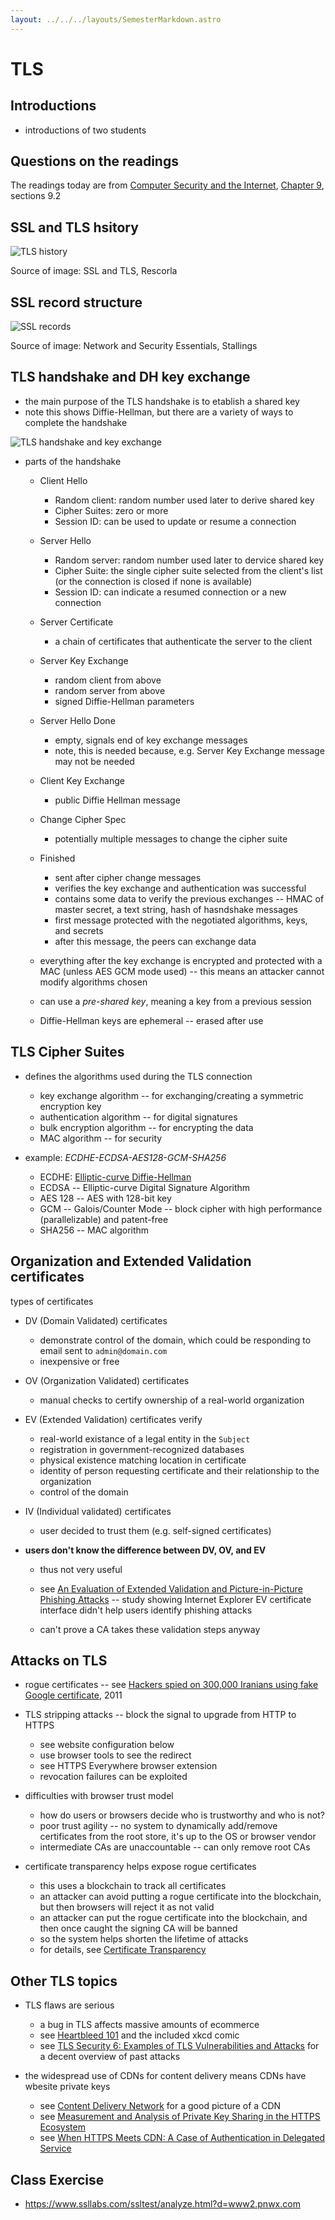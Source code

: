 ```yaml
---
layout: ../../../layouts/SemesterMarkdown.astro
---
```


# TLS

## Introductions

- introductions of two students

## Questions on the readings

The readings today are from
[Computer Security and the Internet](https://people.scs.carleton.ca/~paulv/toolsjewels.html),
[Chapter 9](https://people.scs.carleton.ca/~paulv/toolsjewels/TJrev1/ch9-rev1.pdf),
sections 9.2

## SSL and TLS hsitory

![TLS history](/images/notes/tls-history.png)

Source of image: SSL and TLS, Rescorla

## SSL record structure

![SSL records](/images/notes/SSL-records.png)

Source of image: Network and Security Essentials, Stallings

## TLS handshake and DH key exchange

- the main purpose of the TLS handshake is to etablish a shared key
- note this shows Diffie-Hellman, but there are a variety of ways to complete
  the handshake

![TLS handshake and key exchange](/images/notes/tls-handshake-dh.png)

- parts of the handshake

  - Client Hello
    - Random client: random number used later to derive shared key
    - Cipher Suites: zero or more
    - Session ID: can be used to update or resume a connection
  - Server Hello
    - Random server: random number used later to dervice shared key
    - Cipher Suite: the single cipher suite selected from the client's list (or
      the connection is closed if none is available)
    - Session ID: can indicate a resumed connection or a new connection
  - Server Certificate
    - a chain of certificates that authenticate the server to the client
  - Server Key Exchange
    - random client from above
    - random server from above
    - signed Diffie-Hellman parameters
  - Server Hello Done
    - empty, signals end of key exchange messages
    - note, this is needed because, e.g. Server Key Exchange message may not be
      needed
  - Client Key Exchange
    - public Diffie Hellman message
  - Change Cipher Spec
    - potentially multiple messages to change the cipher suite
  - Finished

    - sent after cipher change messages
    - verifies the key exchange and authentication was successful
    - contains some data to verify the previous exchanges -- HMAC of master
      secret, a text string, hash of hasndshake messages
    - first message protected with the negotiated algorithms, keys, and secrets
    - after this message, the peers can exchange data

  - everything after the key exchange is encrypted and protected with a MAC
    (unless AES GCM mode used) -- this means an attacker cannot modify
    algorithms chosen
  - can use a _pre-shared key_, meaning a key from a previous session
  - Diffie-Hellman keys are ephemeral -- erased after use

## TLS Cipher Suites

- defines the algorithms used during the TLS connection

  - key exchange algorithm -- for exchanging/creating a symmetric encryption key
  - authentication algorithm -- for digital signatures
  - bulk encryption algorithm -- for encrypting the data
  - MAC algorithm -- for security

- example: _ECDHE-ECDSA-AES128-GCM-SHA256_

  - ECDHE:
    [Elliptic-curve Diffie-Hellman](https://en.wikipedia.org/wiki/Elliptic-curve_Diffie–Hellman)
  - ECDSA -- Elliptic-curve Digital Signature Algorithm
  - AES 128 -- AES with 128-bit key
  - GCM -- Galois/Counter Mode -- block cipher with high performance
    (parallelizable) and patent-free
  - SHA256 -- MAC algorithm

## Organization and Extended Validation certificates

types of certificates

- DV (Domain Validated) certificates
  - demonstrate control of the domain, which could be responding to email sent
    to `admin@domain.com`
  - inexpensive or free
- OV (Organization Validated) certificates
  - manual checks to certify ownership of a real-world organization
- EV (Extended Validation) certificates verify
  - real-world existance of a legal entity in the `Subject`
  - registration in government-recognized databases
  - physical existence matching location in certificate
  - identity of person requesting certificate and their relationship to the
    organization
  - control of the domain
- IV (Individual validated) certificates

  - user decided to trust them (e.g. self-signed certificates)

- **users don't know the difference between DV, OV, and EV**

  - thus not very useful

  - see
    [An Evaluation of Extended Validation and Picture-in-Picture Phishing Attacks](https://www.adambarth.com/papers/2007/jackson-simon-tan-barth.pdf)
    -- study showing Internet Explorer EV certificate interface didn't help
    users identify phishing attacks
  - can't prove a CA takes these validation steps anyway

## Attacks on TLS

- rogue certificates -- see
  [Hackers spied on 300,000 Iranians using fake Google certificate](https://www.computerworld.com/article/2510951/hackers-spied-on-300-000-iranians-using-fake-google-certificate.html),
  2011

- TLS stripping attacks -- block the signal to upgrade from HTTP to HTTPS

  - see website configuration below
  - use browser tools to see the redirect
  - see HTTPS Everywhere browser extension
  - revocation failures can be exploited

- difficulties with browser trust model

  - how do users or browsers decide who is trustworthy and who is not?
  - poor trust agility -- no system to dynamically add/remove certificates from
    the root store, it's up to the OS or browser vendor
  - intermediate CAs are unaccountable -- can only remove root CAs

- certificate transparency helps expose rogue certificates

  - this uses a blockchain to track all certificates
  - an attacker can avoid putting a rogue certificate into the blockchain, but
    then browsers will reject it as not valid
  - an attacker can put the rogue certificate into the blockchain, and then once
    caught the signing CA will be banned
  - so the system helps shorten the lifetime of attacks
  - for details, see
    [Certificate Transparency](https://dl.acm.org/doi/pdf/10.1145/2659897)

## Other TLS topics

- TLS flaws are serious

  - a bug in TLS affects massive amounts of ecommerce
  - see
    [Heartbleed 101](https://ieeexplore.ieee.org/stamp/stamp.jsp?arnumber=6876249)
    and the included xkcd comic
  - see
    [TLS Security 6: Examples of TLS Vulnerabilities and Attacks](https://www.acunetix.com/blog/articles/tls-vulnerabilities-attacks-final-part/)
    for a decent overview of past attacks

- the widespread use of CDNs for content delivery means CDNs have wbesite
  private keys
  - see
    [Content Delivery Network](https://learn.microsoft.com/en-us/power-pages/configure/configure-cdn)
    for a good picture of a CDN
  - see
    [Measurement and Analysis of Private Key Sharing in the HTTPS Ecosystem](https://dl.acm.org/doi/pdf/10.1145/2976749.2978301)
  - see
    [When HTTPS Meets CDN: A Case of Authentication in Delegated Service](https://ieeexplore.ieee.org/stamp/stamp.jsp?tp=&arnumber=6956557)

## Class Exercise

- https://www.ssllabs.com/ssltest/analyze.html?d=www2.pnwx.com
